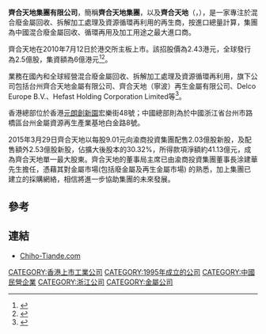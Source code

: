 {{advert|time=2013-06-11T18:04:55+00:00}}
'''齊合天地集團有限公司'''，簡稱'''齊合天地集團'''，以及'''齊合天地'''（'''{{lang-en|Chiho-Tiande Group Limited}}'''，{{hkex|0976}}），是一家專注於混合廢金屬回收、拆解加工處理及資源循環再利用的再生商，按進口總量計算，集團為中國混合廢金屬回收、循環再用及加工用途之最大進口商。

齊合天地在2010年7月12日於港交所主板上市。該招股價為2.43港元，全球發行為2.5億股，集資額為6億港元<ref>{{Cite web |url=http://www.chiho-tiande.hk/uploadfile/3/20100628/CWF00976.pdf |title=齊合天地集團有限公司提供招股資料 |accessdate=2013-06-11 |archive-date=2016-06-11 |archive-url=https://web.archive.org/web/20160611094202/http://www.chiho-tiande.hk/uploadfile/3/20100628/CWF00976.pdf |dead-url=no }}</ref><ref>{{Cite web |url=http://www.chiho-tiande.hk/dashi.aspx |title=齊合天地集團有限公司大事記 |accessdate=2013-06-11 |archive-date=2012-09-14 |archive-url=https://web.archive.org/web/20120914224712/http://www.chiho-tiande.hk/dashi.aspx |dead-url=no }}</ref>。

業務在國內和全球經營混合廢金屬回收、拆解加工處理及資源循環再利用，旗下公司包括台州齊合天地金屬有限公司、齊合天地（寧波）再生金屬有限公司、Delco Europe B.V.、Hefast Holding Corporation Limited等<ref>{{Cite web |url=http://www.chiho-tiande.hk/Company.aspx |title=齊合天地集團有限公司簡介 |accessdate=2013-06-11 |archive-date=2012-09-14 |archive-url=https://web.archive.org/web/20120914224702/http://www.chiho-tiande.hk/Company.aspx |dead-url=no }}</ref>。

香港總部位於香港[[元朗創新園|元朗創新園]]宏樂街48號；中國總部則為於中國浙江省台州市路橋區台州金屬資源再生產業基地白金路8號。

2015年3月29日齊合天地以每股9.01元向渝商投資集團配售2.03億股新股，及配售額外2.53億股新股，佔擴大後股本的30.32%，所得款項淨額約41.13億元，成為齊合天地單一最大股東。齊合天地的董事局主席已由渝商投資集團董事長涂建華先生擔任，憑藉其對金屬市場(包括廢金屬及再生金屬市場) 的熟悉，加上集團已建立的採購網絡，相信將進一步協助集團的未來發展。

==參考==
{{reflist}}

==連結==
*[http://www.chiho-tiande.com/ Chiho-Tiande.com]

[[CATEGORY:香港上市工業公司|CATEGORY:香港上市工業公司]]
[[CATEGORY:1995年成立的公司|CATEGORY:1995年成立的公司]]
[[CATEGORY:中國民營企業|CATEGORY:中國民營企業]]
[[CATEGORY:浙江公司|CATEGORY:浙江公司]]
[[CATEGORY:金屬公司|CATEGORY:金屬公司]]